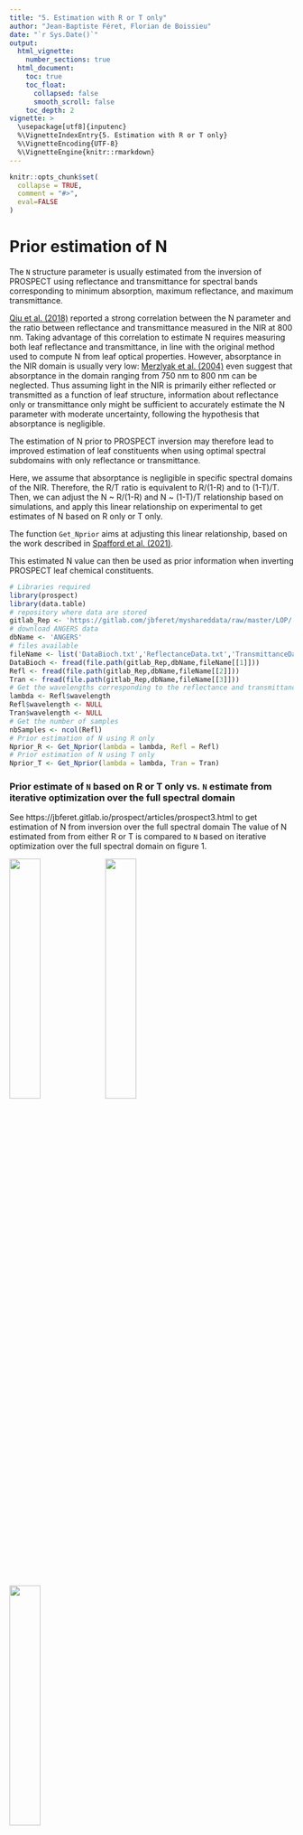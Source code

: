 ```yaml
---
title: "5. Estimation with R or T only"
author: "Jean-Baptiste Féret, Florian de Boissieu"
date: "`r Sys.Date()`"
output:
  html_vignette:
    number_sections: true
  html_document:
    toc: true
    toc_float:
      collapsed: false
      smooth_scroll: false
    toc_depth: 2
vignette: >
  \usepackage[utf8]{inputenc}
  %\VignetteIndexEntry{5. Estimation with R or T only}
  %\VignetteEncoding{UTF-8}
  %\VignetteEngine{knitr::rmarkdown}
---
```


```r
knitr::opts_chunk$set(
  collapse = TRUE,
  comment = "#>",
  eval=FALSE
)
```


# Prior estimation of N
The `N` structure parameter is usually estimated from the inversion of PROSPECT using reflectance and transmittance for spectral bands corresponding to minimum absorption, maximum reflectance, and maximum transmittance. 

[Qiu et al. (2018)](https://doi.org/10.1109/TGRS.2018.2791930 "Qiu et al., TGRS 2018") reported a strong correlation between the N parameter and the ratio between reflectance and transmittance measured in the NIR at 800 nm. 
Taking advantage of this correlation to estimate N requires measuring both leaf reflectance and transmittance, in line with the original method used to compute N from leaf optical properties. 
However, absorptance in the NIR domain is usually very low: [Merzlyak et al. (2004)](https://doi.org/10.1016/j.jphotobiol.2004.03.003 "Merzlyak et al. (2004)") even suggest that absorptance in the domain ranging from 750 nm to 800 nm can be neglected. 
Thus assuming light in the NIR is primarily either reflected or transmitted as a function of leaf structure, information about reflectance only or transmittance only might be sufficient to accurately estimate the N parameter with moderate uncertainty, following the hypothesis that absorptance is negligible. 

The estimation of N prior to PROSPECT inversion may therefore lead to improved estimation of leaf constituents when using optimal spectral subdomains with only reflectance or transmittance.

Here, we assume that absorptance is negligible in specific spectral domains of the NIR. Therefore, the R/T ratio is equivalent to R/(1-R) and to (1-T)/T.
Then, we can adjust the N ~ R/(1-R) and N ~ (1-T)/T relationship based on simulations, and apply this linear relationship on experimental to get estimates of N based on R only or T only. 

The function `Get_Nprior` aims at adjusting this linear relationship, based on the work described in [Spafford et al. (2021)](https://doi.org/10.1016/j.rse.2020.112176).

This estimated N value can then be used as prior information when inverting PROSPECT leaf chemical constituents.

```r
# Libraries required 
library(prospect)
library(data.table)
# repository where data are stored
gitlab_Rep <- 'https://gitlab.com/jbferet/myshareddata/raw/master/LOP/'
# download ANGERS data
dbName <- 'ANGERS'
# files available
fileName <- list('DataBioch.txt','ReflectanceData.txt','TransmittanceData.txt')
DataBioch <- fread(file.path(gitlab_Rep,dbName,fileName[[1]]))
Refl <- fread(file.path(gitlab_Rep,dbName,fileName[[2]]))
Tran <- fread(file.path(gitlab_Rep,dbName,fileName[[3]]))
# Get the wavelengths corresponding to the reflectance and transmittance measurements  
lambda <- Refl$wavelength
Refl$wavelength <- NULL
Tran$wavelength <- NULL
# Get the number of samples
nbSamples <- ncol(Refl)
# Prior estimation of N using R only
Nprior_R <- Get_Nprior(lambda = lambda, Refl = Refl)
# Prior estimation of N using T only
Nprior_T <- Get_Nprior(lambda = lambda, Tran = Tran)
```

### Prior estimate of `N` based on R or T only vs. `N` estimate from iterative optimization over the full spectral domain
See https://jbferet.gitlab.io/prospect/articles/prospect3.html to get estimation of N from inversion over the full spectral domain
The value of N estimated from from either R or T is compared to `N` based on iterative optimization over the full spectral domain on figure 1. 


<p float="left">
  <img src="../man/figures/N_RTvsR.png" width="33%" />
  <img src="../man/figures/N_RTvsT.png" width="33%" />
  <img src="../man/figures/N_RvsT.png" width="33%" />
</p>
<center>
  Fig. 1. Comparison between `N` estimated from PROSPECT inversion using R & T over the full spectral domain, and from PROSPECT inversion using either R or T and the method provided in the function `Get_Nprior`, for ANGERS dataset.
</center> 
<p>&nbsp;</p>


# PROSPECT inversion using prior estimation of N and only R or only T

The estimation of leaf constituents based on reflectance or transmittance only, when no prior estimation of `N` is provided, is performed as follows:

```r
# Estimate all parameters for PROSPECT-D
Parms2Estimate  <- 'ALL'
InitValues <- data.frame(CHL = 40, CAR = 10, ANT = 0.1, BROWN = 0, 
                         EWT = 0.01, LMA = 0.01, N = 1.5)
# Adjust spectral domain for SpecPROSPECT to fit leaf optical properties 
SubData <- FitSpectralData(lambda = lambda,
                           Refl = Refl, Tran =Tran)
print('PROSPECT inversion using full spectral range')
res_Ronly <- Invert_PROSPECT(SpecPROSPECT = SubData$SpecPROSPECT, 
                             Refl = SubData$Refl, Tran = NULL, 
                             PROSPECT_version = 'D', 
                             Parms2Estimate = Parms2Estimate, 
                             InitValues = InitValues)

res_Tonly <- Invert_PROSPECT(SpecPROSPECT = SubData$SpecPROSPECT, 
                             Refl = NULL, Tran = SubData$Refl, 
                             PROSPECT_version = 'D',
                             Parms2Estimate = Parms2Estimate, 
                             InitValues = InitValues)
```

The performance of PROSPECT inversion when no prior estimation of `N` is provided and only R and T measured can be compared with the performances obtained when prior estimate of `N` is provided

```r
# Estimate all parameters for PROSPECT-D
Parms2Estimate <- c("CHL", "CAR", "ANT", "EWT", "LMA")
print('PROSPECT inversion using full spectral range')
res_R_Nprior <- res_T_Nprior <- list()
for (i in 1:nbSamples){
  print(i)
  InitValues <- data.frame(CHL = 40, CAR = 10, ANT = 0.1, BROWN = 0, 
                           EWT = 0.01, LMA = 0.01, N = Nprior_R$N[i])
  res_R_Nprior[[i]] <- Invert_PROSPECT(SpecPROSPECT = SubData$SpecPROSPECT, 
                                       Refl = SubData$Refl[[i]], Tran = NULL, 
                                       PROSPECT_version = 'D',
                                       Parms2Estimate = Parms2Estimate, 
                                       InitValues = InitValues)
  
  InitValues <- data.frame(CHL = 40, CAR = 10, ANT = 0.1, BROWN = 0, 
                           EWT = 0.01, LMA = 0.01, N = Nprior_T$N[i])
  res_T_Nprior[[i]] <- Invert_PROSPECT(SpecPROSPECT = SubData$SpecPROSPECT, 
                                       Refl = NULL, Tran = SubData$Tran[[i]], 
                                       PROSPECT_version = 'D',
                                       Parms2Estimate = Parms2Estimate, 
                                       InitValues = InitValues)
}
```

Finally, the combination of prior estimation of `N` and optimal spectral domain for each constituent is also tested:

```r
# Estimate all parameters for PROSPECT-D using R only
Parms2Estimate  <- c('CHL','CAR','ANT','EWT','LMA')
InitValues <- data.frame(CHL = 40, CAR = 8, ANT = 0.1, BROWN = 0, 
                         EWT = 0.01, LMA = 0.01, N = 1.5)
print('PROSPECT inversion using optimal spectral setting and prior N')
ParmEst_R_OPT <- Invert_PROSPECT_OPT(SpecPROSPECT = SubData$SpecPROSPECT, 
                                     lambda = SubData$lambda, 
                                     Refl = SubData$Refl, Tran = NULL, 
                                     PROSPECT_version = 'D',
                                     Parms2Estimate = Parms2Estimate, 
                                     InitValues = InitValues)

ParmEst_T_OPT <- Invert_PROSPECT_OPT(SpecPROSPECT = SubData$SpecPROSPECT, 
                                     lambda = SubData$lambda, 
                                     Refl = NULL, Tran = SubData$Tran, 
                                     PROSPECT_version = 'D',
                                     Parms2Estimate = Parms2Estimate, 
                                     InitValues = InitValues)
```

The comparison between PROSPECT inversion without prior `N`, with prior `N`, and with prior `N` and optimal spectral domain selection, when only R or T are used, is showed below:

<p float="left">
  <img src="../man/figures/CHL_R.png" width="33%" />
  <img src="../man/figures/CHL_R_Nprior.png" width="33%" />
  <img src="../man/figures/CHL_R_Nprior_OPT.png" width="33%" />
</p>
<p float="left">
  <img src="../man/figures/CHL_T.png" width="33%" />
  <img src="../man/figures/CHL_T_Nprior.png" width="33%" />
  <img src="../man/figures/CHL_T_Nprior_OPT.png" width="33%" />
</p>
<center>
  Fig. 2. Estimation of `CHL` from PROSPECT inversion, without prior `N` (left), with prior `N` (middle), and with prior `N` and optimal spectral domain selection (right), when using only R (top) or only T (bottom). Grey dots correspond to the estimation when inverting PROSPECT using  R & T over the full VSWIR spectral domain. 
</center>
<p>&nbsp;</p>

<p float="left">
  <img src="../man/figures/CAR_R.png" width="33%" />
  <img src="../man/figures/CAR_R_Nprior.png" width="33%" />
  <img src="../man/figures/CAR_R_Nprior_OPT.png" width="33%" />
</p>
<p float="left">
  <img src="../man/figures/CAR_T.png" width="33%" />
  <img src="../man/figures/CAR_T_Nprior.png" width="33%" />
  <img src="../man/figures/CAR_T_Nprior_OPT.png" width="33%" />
</p>
<center>
  Fig. 3. Estimation of `CAR` from PROSPECT inversion, without prior `N` (left), with prior `N` (middle), and with prior `N` and optimal spectral domain selection (right), when using only R (top) or only T (bottom). Grey dots correspond to the estimation when inverting PROSPECT using  R & T over the full VSWIR spectral domain.
</center>
<p>&nbsp;</p>

<p float="left">
  <img src="../man/figures/EWT_R.png" width="33%" />
  <img src="../man/figures/EWT_R_Nprior.png" width="33%" />
  <img src="../man/figures/EWT_R_Nprior_OPT.png" width="33%" />
</p>
<p float="left">
  <img src="../man/figures/EWT_T.png" width="33%" />
  <img src="../man/figures/EWT_T_Nprior.png" width="33%" />
  <img src="../man/figures/EWT_T_Nprior_OPT.png" width="33%" />
</p>
<center>
  Fig. 4. Estimation of `EWT` from PROSPECT inversion, without prior `N` (left), with prior `N` (middle), and with prior `N` and optimal spectral domain selection (right), when using only R (top) or only T (bottom). Grey dots correspond to the estimation when inverting PROSPECT using  R & T over the full VSWIR spectral domain.
</center>
<p>&nbsp;</p>

<p float="left">
  <img src="../man/figures/LMA_R.png" width="33%" />
  <img src="../man/figures/LMA_R_Nprior.png" width="33%" />
  <img src="../man/figures/LMA_R_Nprior_OPT.png" width="33%" />
</p>
<p float="left">
  <img src="../man/figures/LMA_T.png" width="33%" />
  <img src="../man/figures/LMA_T_Nprior.png" width="33%" />
  <img src="../man/figures/LMA_T_Nprior_OPT.png" width="33%" />
</p>
<center>
  Fig. 5. Estimation of `LMA` from PROSPECT inversion, without prior `N` (left), with prior `N` (middle), and with prior `N` and optimal spectral domain selection (right), when using only R (top) or only T (bottom). Grey dots correspond to the estimation when inverting PROSPECT using  R & T over the full VSWIR spectral domain.
</center>
<p>&nbsp;</p>






<!-- invert specific constituents using optimal spectral domains -->
<!-- Use Reflectance only and prior estimation of N -->

<!-- # Inversion of PROSPECT using optimal spectral domains -->

<!-- the leaf chemical constituents can then be estimated based on PROSPECT inversion using optimal spectral domains and prior estimation of `N`. -->

<!-- ```{r invert using optimal spectral domains} -->

<!-- # define optimal domain for leaf constituents -->
<!-- # ref:  - Feret et al., RSE (2019) https://doi.org/10.1016/j.rse.2018.11.002 -->
<!-- #       - Spafford et al., (submitted) -->
<!-- OptDomain = list('CHL' = c(700,720), 'CAR' = c(540,560), -->
<!--                  'EWT' = c(1700,2400), 'LMA' = c(1700,2400), -->
<!--                  'PROT' = c(2100,2200), 'CBC' = c(2100,2400)) -->
<!-- Parms2Estimate  = c('EWT','LMA') -->
<!-- # Fit spectral data to match PROSPECT with user optical properties -->
<!-- SubData = FitSpectralData(SpecPROSPECT=SpecPROSPECT,lambda=lambda,Refl=Refl,Tran=Tran,UserDomain = OptDomain$EWT) -->
<!-- SubSpecPROSPECT = SubData$SpecPROSPECT -->
<!-- Sublambda       = SubData$lambda -->
<!-- SubRefl         = SubData$Refl -->
<!-- SubTran         = SubData$Tran -->

<!-- # Invert PROSPECT with optimal spectral information -->
<!-- EWT_mod4    = LMA_mod4    = Nstruct_mod4= list() -->
<!-- for (i in 1:ncol(SubRefl)){ -->
<!--   print(i) -->
<!--   ParmSet = list('N'=c(Nprior[i])[[1]]) -->
<!--   res= Invert_PROSPECT(SubSpecPROSPECT,Refl = SubRefl[,i],Tran = SubTran[,i],PROSPECT_version = 'D',Parms2Estimate = Parms2Estimate,ParmSet = ParmSet) -->
<!--   EWT_mod4[i]    = res$EWT -->
<!--   LMA_mod4[i]    = res$LMA -->
<!--   Nstruct_mod4[i]= res$N -->
<!-- } -->
<!-- plot(Bioch[,5],EWT_mod4,xlim = c(0,0.06),ylim = c(0,0.06)) -->
<!-- plot(Bioch[,6],LMA_mod4,xlim = c(0,0.04),ylim = c(0,0.04)) -->
<!-- rmse(actual = c(matrix(Bioch[,6])),predicted = c(do.call(rbind,LMA_mod4))) -->
<!-- ``` -->

<!-- # Results -->

